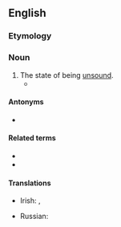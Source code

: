 ==English==

===Etymology===
{{suffix|en|unsound|ness}}

===Noun===
{{en-noun|~}}

# The state of being [[unsound]].
#* {{quote-book|en|year=1951|author=John Wyndham|title=The Day of the Triffids|passage=Most likely he was accounting for that by the bias my job might be expected to give – aggravated by a phobia resulting from my recent sting – and he was wondering whether it might connote other, perhaps less harmless, '''unsoundnesses'''.}}

====Antonyms====
* {{l|en|soundness}}

====Related terms====
* {{l|en|sound}}
* {{l|en|unsound}}

====Translations====
{{trans-top|the state of being unsound}}
* Irish: {{t|ga|fabht|m}}, {{t|ga|fabhtacht|f}}
{{trans-mid}}
* Russian: {{t+|ru|несостоя́тельность|f}}
{{trans-bottom}}